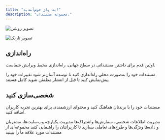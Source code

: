 ```yaml
---
title: "به پاژ خوش‌آمدید!"
description: "مجموعه‌ مستندات."
---
```


<img
  className="block dark:hidden"
  src="/images/hero-light.png"
  alt="تصویر روشن"
/>

<img
  className="hidden dark:block"
  src="/images/hero-dark.png"
  alt="تصویر تاریک"
/>

## راه‌اندازی

اولین قدم برای داشتن مستنداتی در سطح جهانی، راه‌اندازی محیط ویرایش شماست.

<CardGroup cols="2">
  <Card title="ویرایش مستندات" icon="pen-to-square" href="https://mintlify.com/docs/quickstart">
    مستندات خود را به‌صورت محلی راه‌اندازی کنید تا توسعه آسان‌تر شود
  </Card>
  <Card title="پیش‌نمایش تغییرات" icon="image" href="https://mintlify.com/docs/development">
    تغییرات خود را پیش‌نمایش کنید تا قبل از انتشار مطمئن شوید کامل هستند
  </Card>
</CardGroup>

## شخصی‌سازی کنید

مستندات خود را با برندتان هماهنگ کنید و محتوای ارزشمندی برای بهترین تجربه کاربران اضافه کنید.

<CardGroup cols="2">
  <Card title="سامانه کاربران" icon="users-medical" href="https://mintlify.com/docs/settings/global">
    مدیریت اطلاعات شخصی، سفارش‌ها واشتراک‌ها
  </Card>
  <Card title="سامانه مدیران" icon="users-gear" href="https://mintlify.com/docs/api-playground/openapi">
    مدیریت یکپارچه وب‌سایت‌ها، مشتریان و داده‌ها
  </Card>
  <Card title="اضافه کردن اجزا" icon="screwdriver-wrench" href="https://mintlify.com/docs/content/components/accordions">
    ویژگی‌ها و طرح‌های تعاملی بسازید تا کاربرانتان را راهنمایی کنید
  </Card>
  <Card title="الهام بگیرید" icon="stars" href="https://mintlify.com/customers">
    مجموعه‌ای از مستندات مورد علاقه ما را ببینید
  </Card>
</CardGroup>